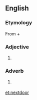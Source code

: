 ==English==

===Etymology===
From {{m|en|next|}} + {{m|en|door|}}

===Adjective===
{{en-adj|-}}

# {{lb|en|nonstandard}} {{alternative spelling of|next-door|lang=en}}

===Adverb===
{{en-adv|-}}

# {{lb|en|nonstandard}} {{alternative spelling of|next-door|lang=en}}

[[et:nextdoor]]